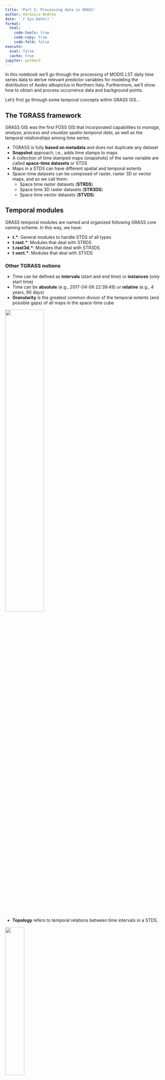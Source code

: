 ```yaml
---
title: 'Part 2: Processing data in GRASS'
author: Verónica Andreo
date: '`r Sys.Date()`'
format:
  html:
    code-tools: true
    code-copy: true
    code-fold: false
execute:
  eval: false
  cache: true
jupyter: python3
---
```


In this notebook we'll go through the processing of MODIS LST daily time series
data to derive relevant predictor variables for modeling the distribution of
*Aedes albopictus* in Northern Italy. Furthermore, we'll show how to obtain and
process occurrence data and background points.

Let's first go through some temporal concepts within GRASS GIS...


## The TGRASS framework

GRASS GIS was the first FOSS GIS that incorporated capabilities to 
*manage, analyze, process and visualize spatio-temporal data*, as well as 
the temporal relationships among time series.

- TGRASS is fully **based on metadata** and does not duplicate any dataset
- **Snapshot** approach, i.e., adds time stamps to maps
- A collection of time stamped maps (snapshots) of the same variable are called **space-time datasets** or STDS
- Maps in a STDS can have different spatial and temporal extents
- Space-time datasets can be composed of raster, raster 3D or vector maps, and so
we call them:
  - Space time raster datasets (**STRDS**)
  - Space time 3D raster datasets (**STR3DS**)
  - Space time vector datasets (**STVDS**)


## Temporal modules

GRASS temporal modules are named and organized following GRASS core naming
scheme. In this way, we have:

- **t.\***: General modules to handle STDS of all types
- **t.rast.\***: Modules that deal with STRDS
- **t.rast3d.\***: Modules that deal with STR3DS
- **t.vect.\***: Modules that deal with STVDS


### Other TGRASS notions

- Time can be defined as **intervals** (start and end time) or **instances** 
(only start time)
- Time can be **absolute** (e.g., 2017-04-06 22:39:49) or **relative** 
(e.g., 4 years, 90 days)
- **Granularity** is the greatest common divisor of the temporal extents 
(and possible gaps) of all maps in the space-time cube

![](https://grass.osgeo.org/grass-stable/manuals/timeline_2D.jpg){width="50%" fig-align="center"}

- **Topology** refers to temporal relations between time intervals in a STDS.

![](assets/img/studio/temp_relation.png){width="35%" fig-align="center"}

### TGRASS framework and workflow

![](assets/img/studio/tgrass_flowchart.png){width="70%" fig-align="center"}

## Hands-on

So let's start... We begin by setting variables, checking GRASS installation and initializing GRASS GIS

```python
import os

# Data directory
homedir = os.path.join(os.path.expanduser('~'), "grass_ncsu_2023")

# GRASS GIS database variables
#grassbin = "grassdev"
grassbin = "grass"
grassdata = os.path.join(homedir, "grassdata")
location = "eu_laea"
mapset = "italy_LST_daily"

# Create directories if not already existing
os.makedirs(grassdata, exist_ok=True)
```

```python
# Check the GRASS GIS installation
import subprocess
print(subprocess.check_output([grassbin, "--config", "version"], text=True))
```

```python
# Ask GRASS GIS where its Python packages are 
import sys
sys.path.append(
    subprocess.check_output([grassbin, "--config", "python_path"], text=True).strip()
)
```

```python
# Import the GRASS GIS packages we need
import grass.script as gs
import grass.jupyter as gj

# Start the GRASS GIS Session
session = gj.init(grassdata, location, mapset)
```

### Explore data in the mapset

```python
# List vector elements
gs.list_grouped(type="vector")['italy_LST_daily']
```

```python
# Display vector map
it_map = gj.Map(width=500, use_region=True)
it_map.d_vect(map="italy_borders_0")
it_map.show()
```

```python
# List raster elements
gs.list_grouped(type="raster", pattern="lst*")['italy_LST_daily']
```

```python
# Display raster map with interactive class
lst_map = gj.InteractiveMap(width = 500, use_region=True, tiles="OpenStreetMap")
lst_map.add_raster("lst_2014.005_avg")
lst_map.add_layer_control(position = "bottomright")
lst_map.show()
```

## SDM workflow

In this part of the Studio we'll be addressing the left part of the SDM workflow, occurrence and background data and predictors:

![](assets/img/lecture/workflow_sdm_other.png)

### Importing species records

We will use occurrence data already downloaded and cleaned. We need to import it into GRASS GIS first.

```python
# Import mosquito records
gs.run_command("v.import",
               input=os.path.join(homedir,"aedes_albopictus.gpkg"),
               output="aedes_albopictus")
```

Let's add the occurrence points over the previous interactive map

```python
# Display raster map with interactive class
lst_map = gj.InteractiveMap(width = 500, use_region=True, tiles="OpenStreetMap")
lst_map.add_raster("lst_2014.005_avg")
lst_map.add_vector("aedes_albopictus")
lst_map.add_layer_control(position = "bottomright")
lst_map.show()
```

You can also get the mosquito occurrences (or any other species or taxa) directly from [GBIF](https://www.gbif.org/) into GRASS
by means of [v.in.pygbif](https://grass.osgeo.org/grass-stable/manuals/addons/v.in.pygbif.html) as follows: 

```python
# Set computational region
# region = gs.parse_command("g.region", raster="lst_2014.001_avg", flags="g")
# region
```

```python
# Install extension (requires pygbif: pip install pygbif)
# gs.run_command("g.extension",
#                extension="v.in.pygbif")
```

```python
# Import data from GBIF
# gs.run_command("v.in.pygbif", 
#                output="aedes_albopictus",
#                taxa="Aedes albopictus",
#                date_from="2014-01-01",
#                date_to="2018-12-31")
```

### Creating random background points

The algorithm MaxEnt that we will use in the next part of this session requires not only the locations of known occurrences, but also information on the rest of the environment available. These are not absences but background data, we actually do not know if the species is there or not, but we need it to compare with the features of the places where the species does occur. 

To avoid getting background points exactly where occurrences are, we'll create buffers around them. Then, we need to ensure that background points are only over land within our computational region. In order to do that, we'll create a mask over land and we'll overlay the buffers with the mask. Can you guess what the ooutput will be?

```python
# Create buffer around Aedes albopictus records
gs.run_command("v.buffer",
               input="aedes_albopictus",
               output="aedes_buffer",
               distance=2000)
```

```python
# Set computational region
region = gs.parse_command("g.region", raster="lst_2014.001_avg", flags="g")
region
```

```python
# Create a vector mask to limit background points
expression="MASK = if(lst_2014.001_avg, 1, null())"
gs.raster.mapcalc(exp=expression)

gs.run_command("r.to.vect", 
               input="MASK",
               output="vect_mask",
               type="area")
```

```python
# Subtract buffers from vector mask
gs.run_command("v.overlay",
               ainput="vect_mask",
               binput="aedes_buffer",
               operator="xor",
               output="mask_bg")
```

Let's display the result

```python
# Display raster map with interactive class
mask_map = gj.InteractiveMap(width = 500, use_region=True, tiles="OpenStreetMap")
mask_map.add_vector("mask_bg")
mask_map.add_layer_control(position = "bottomright")
mask_map.show()
```

```python
# Generate random background points
gs.run_command("v.random",
               output="background_points",
               npoints=1000,
               restrict="mask_bg",
               seed=3749)
```

Let's now display occurence and background points together over an LST map

```python
# Display vector map
pb_map = gj.Map(width=500, use_region=True)
pb_map.d_rast(map="lst_2014.005_avg")
pb_map.d_vect(map="italy_borders_0", type="boundary")
pb_map.d_vect(map="background_points")
pb_map.d_vect(map="aedes_albopictus", icon="basic/diamond", fill_color="red", size=8)
pb_map.show()
```

### Create daily LST STRDS

Now we'll start processing the raster data to derive potentially relevant predictors to include in the model. Our data consists of a time series of daily LST averages. We'll use the GRASS temporal framework for this and the first step is to create the time series object and register maps in it. See [t.create](https://grass.osgeo.org/grass-stable/manuals/t.create.html) and [t.register](https://grass.osgeo.org/grass-stable/manuals/t.register.html) for further details.

```python
# Create time series 
gs.run_command("t.create",
               type="strds",
               temporaltype="absolute",
               output="lst_daily",
               title="Average Daily LST",
               description="Average daily LST in degree C - 2014-2018")
```

```python
# Check it is created
gs.run_command("t.list",
              type="strds")
```

```python
# Get list of maps 
map_list=gs.list_grouped(type="raster", pattern="lst_201*")['italy_LST_daily']
map_list
```

```python
# Register maps in strds  
gs.run_command("t.register", 
               input="lst_daily",
               maps=map_list,
               increment="1 days",
               start="2014-01-01", 
               flags="i")
```

```python
# Get info about the strds
gs.run_command("t.info",
               input="lst_daily")
```

### Generate environmental variables from LST STRDS

#### Long term monthly avg, min and max LST - Climatologies

```python
# January average LST
gs.run_command("t.rast.series",
               input="lst_daily",
               method="average",
               where="strftime('%m', start_time)='01'",
               output="lst_average_jan")
```

```python
gs.raster_info("lst_average_jan")
```

If we want to estimate climatologies for all months, let's try first to get the list of maps that will be the input for [t.rast.series](https://grass.osgeo.org/grass-stable/manuals/t.rast.series.html), for that we'll test the condition in [t.rast.list](https://grass.osgeo.org/grass-stable/manuals/t.rast.list.html) first.

```python
# Define list of months as required
months=['{0:02d}'.format(m) for m in range(1,13)]

for m in months:
    gs.run_command("t.rast.list",
                   input="lst_daily",
                   where=f"strftime('%m', start_time)='{m}'")
```

```python
# Now we estimate the climatologies for all months and methods
months=['{0:02d}'.format(m) for m in range(1,13)]
methods=["average","minimum","maximum"]

for m in months:
    for me in methods:
        gs.run_command("t.rast.series", 
                       input="lst_daily",
                       method=me,
                       where=f"strftime('%m', start_time)='{m}'",
                       output="lst_{}_{}".format(me,m))
```

```python
# List newly created maps
gs.list_grouped(type="raster", pattern="*{average,minimum,maximum}*")['italy_LST_daily']
```

```python
# Remove lst_average_jan
gs.run_command("g.remove", type="raster", name="lst_average_jan", flags="f")
```

#### Bioclimatic variables

Perhaps you have heard of [Worldclim](https://www.worldclim.org/) or [CHELSA](https://chelsa-climate.org/) bioclimatic variables? Well, this are 19 variables that represent potentially limiting conditions for species. They derive from the combination of temperature and precipitation long term averages. As we do not have precipitation data in this exercise, we'll only estimate the bioclimatic variables that include temperature. See [r.bioclim](https://grass.osgeo.org/grass-stable/manuals/addons/r.bioclim.html) manual for further details.

```python
# Install extension
gs.run_command("g.extension",
               extension="r.bioclim")
```

```python
# Get lists of maps needed
tmin=gs.list_grouped(type="raster", pattern="lst_minimum_??")['italy_LST_daily']
tmax=gs.list_grouped(type="raster", pattern="lst_maximum_??")['italy_LST_daily']
tavg=gs.list_grouped(type="raster", pattern="lst_average_??")['italy_LST_daily']

print(tmin,tmax,tavg)
```

```python
# Estimate temperature related bioclimatic variables
gs.run_command("r.bioclim", 
               tmin=tmin, 
               tmax=tmax,
               tavg=tavg, 
               output="worldclim_") 
```

```python
# List output maps
gs.list_grouped(type="raster", pattern="worldclim*")['italy_LST_daily']
```

Let's have a look at some of the maps we just created

```python
# Display raster map with interactive class
bio_map = gj.InteractiveMap(width = 500, use_region=True, tiles="OpenStreetMap")
bio_map.add_raster("worldclim_bio01")
bio_map.add_raster("worldclim_bio02")
bio_map.add_layer_control(position = "bottomright")
bio_map.show()
```

#### Spring warming

We define spring warming as the velocity with which temperature increases from winter into spring and we calculate it as `slope(daily Tmean february-march-april)`. We will use [t.rast.aggregate](https://grass.osgeo.org/grass-stable/manuals/t.rast.aggregate.html).

```python
# Define list of months
months=['{0:02d}'.format(m) for m in range(2,5)]
```

```python
# Annual spring warming
gs.run_command("t.rast.aggregate",
               input="lst_daily",
               output="annual_spring_warming",
               basename="spring_warming",
               suffix="gran",
               method="slope",
               granularity="1 years",
               where=f"strftime('%m',start_time)='{months[0]}' or strftime('%m',start_time)='{months[1]}' or strftime('%m', start_time)='{months[2]}'")
```

```python
# Check raster maps in the STRDS
gs.run_command("t.rast.list", input="annual_spring_warming")
```

```python
# Average spring warming
gs.run_command("t.rast.series",
               input="annual_spring_warming",
               output="avg_spring_warming",
               method="average")
```

```python
# Display raster map with interactive class
auc_map = gj.InteractiveMap(width = 500, use_region=True, tiles="OpenStreetMap")
auc_map.add_raster("avg_spring_warming")
auc_map.add_layer_control(position = "bottomright")
auc_map.show()
```

#### Autumnal cooling

We define autumnal cooling as the velocity with which temperature decreases from summer into fall and we calculate it as `slope(daily Tmean august-september-october)`.

```python
# Define list of months
months=['{0:02d}'.format(m) for m in range(8,11)]
```

```python
# Annual autumnal cooling
gs.run_command("t.rast.aggregate",
               input="lst_daily",
               output="annual_autumnal_cooling",
               basename="autumnal_cooling",
               suffix="gran",
               method="slope",
               granularity="1 years",
               where=f"strftime('%m',start_time)='{months[0]}' or strftime('%m',start_time)='{months[1]}' or strftime('%m', start_time)='{months[2]}'")
```

```python
# Check raster maps in the STRDS
gs.run_command("t.rast.list", input="annual_autumnal_cooling")
```

```python
# Average autumnal cooling
gs.run_command("t.rast.series",
               input="annual_autumnal_cooling",
               output="avg_autumnal_cooling",
               method="average")
```

```python
# Display raster map with interactive class
spw_map = gj.InteractiveMap(width = 500, use_region=True, tiles="OpenStreetMap")
spw_map.add_raster("avg_autumnal_cooling")
spw_map.add_layer_control(position = "bottomright")
spw_map.show()
```

#### Number of days with LSTmean >= 20 and <= 30

```python
# Keep only pixels meeting the condition
expression="tmean_higher20_lower30 = if(lst_daily >= 20.0 && lst_daily <= 30.0, 1, null())"

gs.run_command("t.rast.algebra",
               expression=expression, 
               basename="tmean_higher20_lower30",
               suffix="gran",
               nproc=7, 
               flags="n")
```

```python
# Count how many times per year the condition is met
gs.run_command("t.rast.aggregate",
               input="tmean_higher20_lower30", 
               output="count_tmean_higher20_lower30",
               basename="tmean_higher20_lower30",
               suffix="gran",
               method="count",
               granularity="1 years")
```

```python
# Check raster maps in the STRDS
gs.run_command("t.rast.list", 
               input="count_tmean_higher20_lower30", 
               columns="name,start_time,min,max")
```

```python
# Average number of days with LSTmean >= 20 and <= 30
gs.run_command("t.rast.series",
               input="count_tmean_higher20_lower30",
               output="avg_count_tmean_higher20_lower30",
               method="average")
```

```python
# Display raster map with interactive class
h20_map = gj.InteractiveMap(width = 500, use_region=True, tiles="OpenStreetMap")
h20_map.add_raster("avg_count_tmean_higher20_lower30")
h20_map.add_layer_control(position = "bottomright")
h20_map.show()
```

See [t.rast.algebra](https://grass.osgeo.org/grass-stable/manuals/t.rast.algebra.html) manual for further details.

#### Number of consecutive days with LSTmean <= -10.0

```python
# Create annual mask
gs.run_command("t.rast.aggregate",
               input="lst_daily",
               output="annual_mask",
               basename="annual_mask",
               suffix="gran",
               granularity="1 year",
               method="count")
```

```python
# Replace values by zero
expression="if(annual_mask, 0)"

gs.run_command("t.rast.mapcalc",
               input="annual_mask",
               output="annual_mask_0",
               expression=expression,
               basename="annual_mask_0")
```

```python
# Calculate consecutive days with LST <= -10.0
expression="lower_m2_consec_days = annual_mask_0 {+,contains,l} if(lst_daily <= -10.0 && lst_daily[-1] <= -10.0 || lst_daily[1] <= -10.0 && lst_daily <= -10.0, 1, 0)"

gs.run_command("t.rast.algebra",
               expression=expression,
               basename="lower_m2_",
               suffix="gran",
               nproc=7)
```

```python
# Inspect values
gs.run_command("t.rast.list",
               input="lower_m2_consec_days",
               columns="name,start_time,min,max")
```

```python
# Median number of consecutive days with LST <= -2
gs.run_command("t.rast.series",
               input="lower_m2_consec_days",
               output="median_lower_m2_consec_days",
               method="median")
```

```python
# Display raster map with interactive class
lt2_map = gj.InteractiveMap(width = 500, use_region=True, tiles="OpenStreetMap")
lt2_map.add_raster("median_lower_m2_consec_days")
lt2_map.add_layer_control(position = "bottomright")
lt2_map.show()
```

We have now derived many potentially relevant predictors for the mosquito habitat suitability and we could still derive some more, for example, the number of mosquito or virus cycles per year based on development temperature thresholds and growing degree days (GDD). This could be achieved with [t.rast.accumulate](https://grass.osgeo.org/grass-stable/manuals/t.rast.accumulate.html) and [t.rast.accdetect](https://grass.osgeo.org/grass-stable/manuals/t.rast.accdetect.html). 

We will now close this session as we will open it again from R in the last part of this session.

```python
session.finish
```


